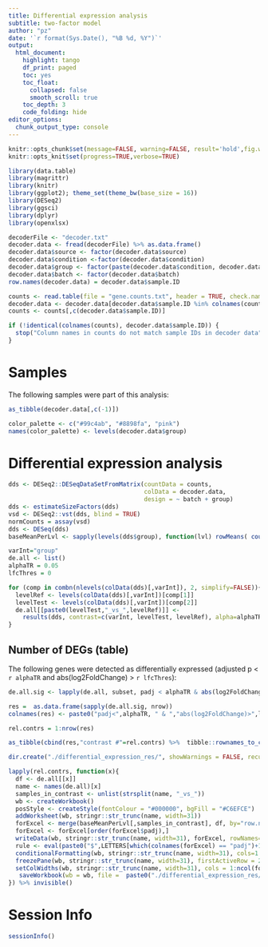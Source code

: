 ```yaml
---
title: Differential expression analysis
subtitle: two-factor model
author: "pz"
date: '`r format(Sys.Date(), "%B %d, %Y")`'
output:
  html_document:
    highlight: tango
    df_print: paged
    toc: yes
    toc_float:
      collapsed: false
      smooth_scroll: true
    toc_depth: 3
    code_folding: hide
editor_options:
  chunk_output_type: console
---
```



```r
knitr::opts_chunk$set(message=FALSE, warning=FALSE, result='hold',fig.width=8,tidy=TRUE, cache=FALSE)
knitr::opts_knit$set(progress=TRUE,verbose=TRUE)
```

```r
library(data.table)
library(magrittr)
library(knitr)
library(ggplot2); theme_set(theme_bw(base_size = 16))
library(DESeq2)
library(ggsci)
library(dplyr)
library(openxlsx)
```

```r
decoderFile <- "decoder.txt"
decoder.data <- fread(decoderFile) %>% as.data.frame()
decoder.data$source <- factor(decoder.data$source)
decoder.data$condition <-factor(decoder.data$condition)
decoder.data$group <- factor(paste(decoder.data$condition, decoder.data$source, sep="_"))
decoder.data$batch <- factor(decoder.data$batch)
row.names(decoder.data) = decoder.data$sample.ID
```

```r
counts <- read.table(file = "gene.counts.txt", header = TRUE, check.names=FALSE, row.names=1)
decoder.data <- decoder.data[decoder.data$sample.ID %in% colnames(counts),]
counts <- counts[,c(decoder.data$sample.ID)]

if (!identical(colnames(counts), decoder.data$sample.ID)) {
  stop("Column names in counts do not match sample IDs in decoder data")
}
```

# Samples

The following samples were part of this analysis:

```r
as_tibble(decoder.data[,c(-1)])
```

```r
color_palette <- c("#99c4ab", "#8898fa", "pink")
names(color_palette) <- levels(decoder.data$group)
```

# Differential expression analysis {.tabset}

```r
dds <- DESeq2::DESeqDataSetFromMatrix(countData = counts, 
                                      colData = decoder.data, 
                                      design = ~ batch + group)
dds <- estimateSizeFactors(dds)
vsd <- DESeq2::vst(dds, blind = TRUE)
normCounts = assay(vsd)
dds <- DESeq(dds)
baseMeanPerLvl <- sapply(levels(dds$group), function(lvl) rowMeans( counts(dds, normalized=TRUE)[,dds$group == lvl, drop=F]))
```

```r
varInt="group"
de.all <- list()
alphaTR = 0.05
lfcThres = 0

for (comp in combn(nlevels(colData(dds)[,varInt]), 2, simplify=FALSE)){
  levelRef <- levels(colData(dds)[,varInt])[comp[1]]
  levelTest <- levels(colData(dds)[,varInt])[comp[2]]
  de.all[[paste0(levelTest,"_vs_",levelRef)]] <- 
    results(dds, contrast=c(varInt, levelTest, levelRef), alpha=alphaTR) %>% as.data.frame()
}
```


## Number of DEGs (table)

The following genes were detected as differentially expressed (adjusted p < `r alphaTR` and abs(log2FoldChange) > `r lfcThres`):

```r
de.all.sig <- lapply(de.all, subset, padj < alphaTR & abs(log2FoldChange) > lfcThres)

res =  as.data.frame(sapply(de.all.sig, nrow))
colnames(res) <- paste0("padj<",alphaTR, " & ","abs(log2FoldChange)>",lfcThres)

rel.contrs = 1:nrow(res)

as_tibble(cbind(res,"contrast #"=rel.contrs) %>%  tibble::rownames_to_column(var="contrast"))
```


```r

dir.create("./differential_expression_res/", showWarnings = FALSE, recursive = FALSE, mode = "0777")

lapply(rel.contrs, function(x){
  df <- de.all[[x]] 
  name <- names(de.all)[x]
  samples_in_contrast <- unlist(strsplit(name, "_vs_"))
  wb <- createWorkbook()
  posStyle <- createStyle(fontColour = "#000000", bgFill = "#C6EFCE")
  addWorksheet(wb, stringr::str_trunc(name, width=31))
  forExcel <- merge(baseMeanPerLvl[,samples_in_contrast], df, by="row.names")
  forExcel <- forExcel[order(forExcel$padj),]
  writeData(wb, stringr::str_trunc(name, width=31), forExcel, rowNames=T, keepNA=T) 
  rule <- eval(paste0("$",LETTERS[which(colnames(forExcel) == "padj")+1],paste0("2<",alphaTR)))
  conditionalFormatting(wb, stringr::str_trunc(name, width=31), cols=1:(ncol(forExcel)+1), rows=2:nrow(df), rule=rule,  style = posStyle)
  freezePane(wb, stringr::str_trunc(name, width=31), firstActiveRow = 2)
  setColWidths(wb, stringr::str_trunc(name, width=31), cols = 1:ncol(forExcel), widths = "auto")
   saveWorkbook(wb = wb, file =  paste0("./differential_expression_res/deseq2_",name,"_padj",alphaTR,".res.xlsx"), overwrite=T)
}) %>% invisible()
```


# Session Info
```r
sessionInfo()
```